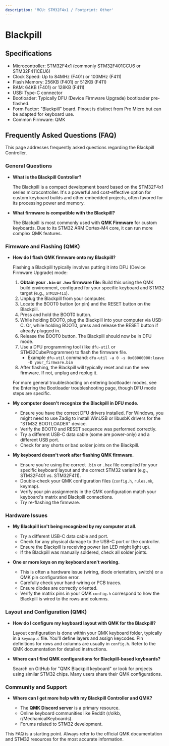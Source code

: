 ```yaml
---
description: 'MCU: STM32F4x1 / Footprint: Other'
---
```


# Blackpill

## Specifications
- Microcontroller: STM32F4x1 (commonly STM32F401CCU6 or STM32F411CEU6)
- Clock Speed: Up to 84MHz (F401) or 100MHz (F411)
- Flash Memory: 256KB (F401) or 512KB (F411)
- RAM: 64KB (F401) or 128KB (F411)
- USB: Type-C connector
- Bootloader: Typically DFU (Device Firmware Upgrade) bootloader pre-flashed.
- Form Factor: "Blackpill" board. Pinout is distinct from Pro Micro but can be adapted for keyboard use.
- Common Firmware: QMK

## Frequently Asked Questions (FAQ)

This page addresses frequently asked questions regarding the Blackpill Controller.

### General Questions

*   **What is the Blackpill Controller?**

    The Blackpill is a compact development board based on the STM32F4x1 series microcontroller. It's a powerful and cost-effective option for custom keyboard builds and other embedded projects, often favored for its processing power and memory.

*   **What firmware is compatible with the Blackpill?**

    The Blackpill is most commonly used with **QMK Firmware** for custom keyboards. Due to its STM32 ARM Cortex-M4 core, it can run more complex QMK features.

### Firmware and Flashing (QMK)

*   **How do I flash QMK firmware onto my Blackpill?**

    Flashing a Blackpill typically involves putting it into DFU (Device Firmware Upgrade) mode:

    1.  **Obtain your `.bin` or `.hex` firmware file:** Build this using the QMK build environment, configured for your specific keyboard and STM32 target (e.g., `STM32F411`).
    2.  Unplug the Blackpill from your computer.
    3.  Locate the BOOT0 button (or pin) and the RESET button on the Blackpill.
    4.  Press and hold the BOOT0 button.
    5.  While holding BOOT0, plug the Blackpill into your computer via USB-C. Or, while holding BOOT0, press and release the RESET button if already plugged in.
    6.  Release the BOOT0 button. The Blackpill should now be in DFU mode.
    7.  Use a DFU programming tool (like `dfu-util` or STM32CubeProgrammer) to flash the firmware file.
        *   Example `dfu-util` command: `dfu-util -a 0 -s 0x08000000:leave -D your_firmware.bin`
    8.  After flashing, the Blackpill will typically reset and run the new firmware. If not, unplug and replug it.

    For more general troubleshooting on entering bootloader modes, see the Entering the Bootloader troubleshooting page, though DFU mode steps are specific.

*   **My computer doesn't recognize the Blackpill in DFU mode.**

    *   Ensure you have the correct DFU drivers installed. For Windows, you might need to use Zadig to install WinUSB or libusbK drivers for the "STM32 BOOTLOADER" device.
    *   Verify the BOOT0 and RESET sequence was performed correctly.
    *   Try a different USB-C data cable (some are power-only) and a different USB port.
    *   Check for any shorts or bad solder joints on the Blackpill.

*   **My keyboard doesn't work after flashing QMK firmware.**

    *   Ensure you're using the correct `.bin` or `.hex` file compiled for your specific keyboard layout and the correct STM32 variant (e.g., STM32F401 vs. STM32F411).
    *   Double-check your QMK configuration files (`config.h`, `rules.mk`, keymap).
    *   Verify your pin assignments in the QMK configuration match your keyboard's matrix and Blackpill connections.
    *   Try re-flashing the firmware.

### Hardware Issues

*   **My Blackpill isn't being recognized by my computer at all.**

    *   Try a different USB-C data cable and port.
    *   Check for any physical damage to the USB-C port or the controller.
    *   Ensure the Blackpill is receiving power (an LED might light up).
    *   If the Blackpill was manually soldered, check all solder joints.

*   **One or more keys on my keyboard aren't working.**

    *   This is often a hardware issue (wiring, diode orientation, switch) or a QMK pin configuration error.
    *   Carefully check your hand-wiring or PCB traces.
    *   Ensure diodes are correctly oriented.
    *   Verify the matrix pins in your QMK `config.h` correspond to how the Blackpill is wired to the rows and columns.

### Layout and Configuration (QMK)

*   **How do I configure my keyboard layout with QMK for the Blackpill?**

    Layout configuration is done within your QMK keyboard folder, typically in a `keymap.c` file. You'll define layers and assign keycodes. Pin definitions for rows and columns are usually in `config.h`. Refer to the QMK documentation for detailed instructions.

*   **Where can I find QMK configurations for Blackpill-based keyboards?**

    Search on GitHub for "QMK Blackpill keyboard" or look for projects using similar STM32 chips. Many users share their QMK configurations.

### Community and Support

*   **Where can I get more help with my Blackpill Controller and QMK?**

    *   The **QMK Discord server** is a primary resource.
    *   Online keyboard communities like Reddit (r/olkb, r/MechanicalKeyboards).
    *   Forums related to STM32 development.

This FAQ is a starting point. Always refer to the official QMK documentation and STM32 resources for the most accurate information.
